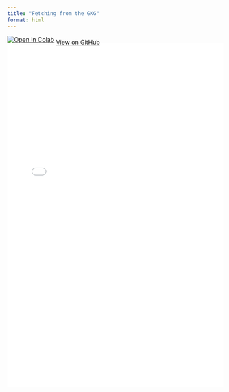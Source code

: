 ```yaml
---
title: "Fetching from the GKG"
format: html
---
```


  <a style="display: inline-block;" href="https://colab.research.google.com/github/scott2b/codeandcircuits/blob/main/notebooks/nlp/fetching-the-gkg.ipynb" target="_blank"><img src="https://colab.research.google.com/assets/colab-badge.svg" alt="Open in Colab"></a>
  <span style="position: relative; top: 6px;">
  <a class="github-button" href="https://github.com/scott2b/codeandcircuits/blob/main/notebooks/nlp/fetching-the-gkg.ipynb" aria-label="View on GitHub" target="_blank">View on GitHub</a>
  </span>
<script async defer src="https://buttons.github.io/buttons.js"></script>


<iframe src="./fetching-the-gkg.html" width="100%" height="800px" frameborder="0"></iframe>
